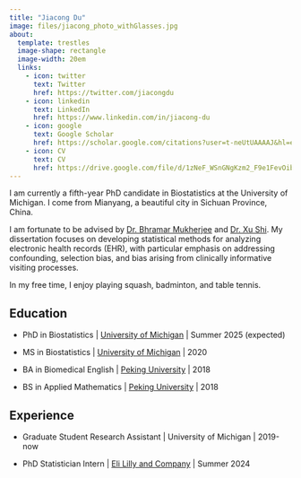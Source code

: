 ```yaml
---
title: "Jiacong Du"
image: files/jiacong_photo_withGlasses.jpg
about:
  template: trestles
  image-shape: rectangle
  image-width: 20em
  links:
    - icon: twitter
      text: Twitter
      href: https://twitter.com/jiacongdu
    - icon: linkedin
      text: LinkedIn
      href: https://www.linkedin.com/in/jiacong-du
    - icon: google
      text: Google Scholar
      href: https://scholar.google.com/citations?user=t-neUtUAAAAJ&hl=en
    - icon: CV
      text: CV
      href: https://drive.google.com/file/d/1zNeF_WSnGNgKzm2_F9e1FevOibZEmT8-/view?usp=sharing
---
```


I am currently a fifth-year PhD candidate in Biostatistics at the University of Michigan. I come from Mianyang, a beautiful city in Sichuan Province, China. 

I am fortunate to be advised by [Dr. Bhramar Mukherjee](https://ysph.yale.edu/profile/bhramar-mukherjee/) and [Dr. Xu Shi](http://www.xuritashi.com/). My dissertation focuses on developing statistical methods for analyzing electronic health records (EHR), with particular emphasis on addressing confounding, selection bias, and bias arising from clinically informative visiting processes.

In my free time, I enjoy playing squash, badminton, and table tennis.

## Education

* PhD in Biostatistics \| [University of Michigan](https://sph.umich.edu/biostat/) \| Summer 2025 (expected)

* MS in Biostatistics \| [University of Michigan](https://sph.umich.edu/biostat/) \| 2020

* BA in Biomedical English \| [Peking University](https://english.pku.edu.cn/) \| 2018

* BS in Applied Mathematics \| [Peking University](https://english.pku.edu.cn/) \|  2018

## Experience

* Graduate Student Research Assistant \| University of Michigan \| 2019-now

* PhD Statistician Intern \| [Eli Lilly and Company](https://www.lilly.com/) \| Summer 2024


